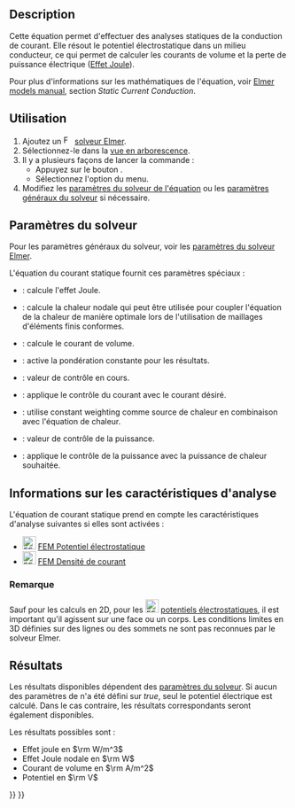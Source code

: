 <languages/>

{{Docnav/fr
|[[FEM_EquationMagnetodynamic2D/fr|Équation magnétodynamique 2D]]
|[[FEM_EquationFlow/fr|Équation d'écoulement]]
|[[FEM_Workbench/fr|Atelier FEM]]
|IconL=FEM_EquationMagnetodynamic2D.svg
|IconR=FEM_EquationFlow.svg
|IconC=Workbench_FEM.svg
}}

<div class="mw-translate-fuzzy">
{{GuiCommand/fr
|Name=FEM EquationStaticCurrent
|Name/fr=FEM Équation de courant statique
|MenuLocation=Résolution → Équations électromagnétiques → Équation de courant statique
|Workbenches=[[FEM_Workbench/fr|FEM]]
|Version=1.1
|SeeAlso=[[FEM_ConstraintElectrostaticPotential/fr|FEM Potentiel électrostatique]], [[FEM_ConstraintCurrentDensity/fr|FEM Densité de courant]], [[FEM_EquationHeat/fr|FEM Équation de chaleur]]
}}
</div>

==Description==

Cette équation permet d'effectuer des analyses statiques de la conduction de courant. Elle résout le potentiel électrostatique dans un milieu conducteur, ce qui permet de calculer les courants de volume et la perte de puissance électrique ([https://fr.wikipedia.org/wiki/Effet_Joule Effet Joule]).

Pour plus d'informations sur les mathématiques de l'équation, voir [https://www.elmerfem.org/blog/documentation/ Elmer models manual], section ''Static Current Conduction''.

<span id="Usage"></span>
==Utilisation==

<div class="mw-translate-fuzzy">
# Ajoutez un [[Image:FEM_SolverElmer.svg|16px]] [[FEM_SolverElmer/fr#Équations|solveur Elmer]].
# Sélectionnez-le dans la [[Tree_view/fr|vue en arborescence]].
# Il y a plusieurs façons de lancer la commande :
#* Appuyez sur le bouton {{Button|[[Image:FEM_EquationStaticCurrent.svg|16px]] [[FEM_EquationStaticCurrent/fr|Équation de courant statique]]}}.
#* Sélectionnez l'option {{MenuCommand|Résolution → Équations électromagnétiques → Équation de courant statique}} du menu.
# Modifiez les [[#Param.C3.A8tres_du_solveur|paramètres du solveur de l'équation]] ou les [[FEM_SolverElmer_SolverSettings/fr|paramètres généraux du solveur]] si nécessaire.
</div>

<span id="Solver_Settings"></span>
==Paramètres du solveur==

Pour les paramètres généraux du solveur, voir les [[FEM_SolverElmer_SolverSettings/fr|paramètres du solveur Elmer]].

L'équation du courant statique fournit ces paramètres spéciaux :
* {{PropertyData|Calculate Joule Heating}} : calcule l'effet Joule.
* {{PropertyData|Calculate Nodal Heating}} : calcule la chaleur nodale qui peut être utilisée pour coupler l'équation de la chaleur de manière optimale lors de l'utilisation de maillages d'éléments finis conformes.
* {{PropertyData|Calculate Volume Current}} : calcule le courant de volume.
* {{PropertyData|Constant Weights}} : active la pondération constante pour les résultats.
* {{PropertyData|Current}} : valeur de contrôle en cours.
* {{PropertyData|Current Control}} : applique le contrôle du courant avec le courant désiré.
* {{PropertyData|Heat Source}} : utilise constant weighting comme source de chaleur en combinaison avec l'équation de chaleur.
* {{PropertyData|Power}} : valeur de contrôle de la puissance.
* {{PropertyData|Power Control}} : applique le contrôle de la puissance avec la puissance de chaleur souhaitée.

<span id="Analysis_Feature_Information"></span>
==Informations sur les caractéristiques d'analyse==

L'équation de courant statique prend en compte les caractéristiques d'analyse suivantes si elles sont activées :

* [[Image:FEM_ConstraintElectrostaticPotential.svg|24px]] [[FEM_ConstraintElectrostaticPotential/fr|FEM Potentiel électrostatique]]
* [[Image:FEM_ConstraintCurrentDensity.svg|24px]] [[FEM_ConstraintCurrentDensity/fr|FEM Densité de courant]]

<span id="Note"></span>
===Remarque===

Sauf pour les calculs en 2D, pour les [[Image:FEM_ConstraintElectrostaticPotential.svg|24px]] [[FEM_ConstraintElectrostaticPotential/fr|potentiels électrostatiques]], il est important qu'il agissent sur une face ou un corps. Les conditions limites en 3D définies sur des lignes ou des sommets ne sont pas reconnues par le solveur Elmer.

<span id="Results"></span>
==Résultats==

Les résultats disponibles dépendent des [[#Param.C3.A8tres_du_solveur|paramètres du solveur]]. Si aucun des paramètres de {{PropertyData|Calculate *}} n'a été défini sur ''true'', seul le potentiel électrique est calculé. Dans le cas contraire, les résultats correspondants seront également disponibles.

Les résultats possibles sont :
* Effet joule en <math>\rm W/m^3</math>
* Effet Joule nodale en <math>\rm W</math>
* Courant de volume en <math>\rm A/m^2</math>
* Potentiel en <math>\rm V</math>


{{Docnav/fr
|[[FEM_EquationMagnetodynamic2D/fr|Équation magnétodynamique 2D]]
|[[FEM_EquationFlow/fr|Équation d'écoulement]]
|[[FEM_Workbench/fr|Atelier FEM]]
|IconL=FEM_EquationMagnetodynamic2D.svg
|IconR=FEM_EquationFlow.svg
|IconC=Workbench_FEM.svg
}}

{{FEM Tools navi{{#translation:}}}}
{{Userdocnavi{{#translation:}}}}